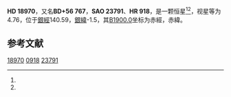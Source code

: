 {{Starbox begin
| name = HD 18970
}}
{{Starbox observe
| epoch = [[J2000.0|J2000.0]]
| constell = {{星座名待查}}<ref name=SIMBAD>{{cite web
 | url=http://simbad.u-strasbg.fr/simbad/sim-id?Ident=HR+918
 | title =Pulsating variable Star
 | publisher=Centre de Données astronomiques de Strasbourg
 | work=SIMBAD
 | accessdate=2012-07-13}}</ref><ref name=DATA>{{cite web
 | url=http://vizier.u-strasbg.fr/viz-bin/VizieR-5?-out.add=.&-source=5050&-corr=PK=HR&-out.max=9999&HR=918
 | title=VizieR Detailed Page
 | accessdate=2012-07-13
 | archive-date=2016-03-05
 | archive-url=https://web.archive.org/web/20160305024644/http://vizier.u-strasbg.fr/viz-bin/VizieR-5?-out.add=.&-source=5050&-corr=PK=HR&-out.max=9999&HR=918
 | dead-url=no
 }}</ref>
| 星官 = 
| ra = {{RA|3|5|32.4}}<ref name=SIMBAD /><ref name=DATA />
| dec = {{DEC|+56|42|21}}<ref name=SIMBAD /><ref name=DATA />
| appmag_v = 4.76<ref name=SIMBAD /><ref name=DATA />
}}
{{Starbox character
| class = G9.5III<ref name=SIMBAD /><ref name=DATA />
| b-v = 1.02<ref name=SIMBAD /><ref name=DATA />
| u-b = 0.86<ref name=SIMBAD /><ref name=DATA />
| r-i = <ref name=SIMBAD /><ref name=DATA />
| variable = 
}}
{{Starbox astrometry
| radial_v = 0.86
| prop_mo_ra = -45
| parallax = 0.005
| p_error = 
}}
{{Starbox catalog
| names =BD+56 767，[[SAO星表|SAO]] 23791，[[HD星表|HD]] 18970，[[HR星表|HR]] 918}}
{{Starbox reference |Simbad=HR+918}}
{{Starbox end}}

'''HD 18970'''，又名'''BD+56 767'''，'''SAO 23791'''、'''HR 918'''，是一颗恒星<ref name=SIMBAD /><ref name=DATA />，视星等为4.76，位于[[銀道座標系|銀經]]140.59，[[銀道座標系|銀緯]]-1.5，其[[B1900.0|B1900.0]]坐标为赤經{{RA|2|58|1.3}}，赤緯{{DEC|+56|-1.5|48}}。

== 参考文献 ==
{{reflist}}

{{star-stub}}

[[Category:HD和HDE天體|18970]]
[[Category:HR天體|0918]]
[[Category:SAO天體|23791]]